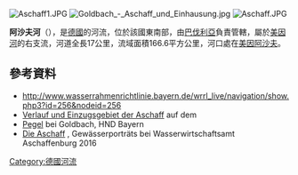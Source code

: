 {{Coord|49|58|28|N|9|6|17.5|E|display=title}}
[[Image:Aschaff1.JPG|right]]
[[Image:Goldbach_-_Aschaff_und_Einhausung.jpg|right]]
[[Image:Aschaff.JPG|right]]

'''阿沙夫河'''（{{lang-de|Aschaff}}），是[[德國|德國]]的河流，位於該國東南部，由[[巴伐利亞|巴伐利亞]]負責管轄，屬於[[美因河|美因河]]的右支流，河道全長17公里，流域面積166.6平方公里，河口處在[[美因阿沙夫|美因阿沙夫]]。

==參考資料==
* http://www.wasserrahmenrichtlinie.bayern.de/wrrl_live/navigation/show.php3?id=256&nodeid=256 {{Wayback|url=http://www.wasserrahmenrichtlinie.bayern.de/wrrl_live/navigation/show.php3?id=256&nodeid=256 |date=20050410223330 }} 
* [https://www.umweltatlas.bayern.de/mapapps/resources/apps/lfu_fgn_ftz/index.html?lang=de&stateId=c4963d02-4ee0-4613-963d-024ee05613f7 Verlauf und Einzugsgebiet der Aschaff] auf dem {{GeoQuelle|DE-BY|UAFG|ref=nein}}
* [http://www.hnd.bayern.de/pegel/wasserstand/pegel_wasserstand.php?pgnr=24758002&gknr=4&status=0 Pegel] {{Wayback|url=http://www.hnd.bayern.de/pegel/wasserstand/pegel_wasserstand.php?pgnr=24758002&gknr=4&status=0 |date=20170304042256 }} bei  Goldbach, HND Bayern
* [http://www.wwa-ab.bayern.de/fluesse_seen/gewaesserportraits/aschaff/index.htm Die Aschaff] {{Wayback|url=http://www.wwa-ab.bayern.de/fluesse_seen/gewaesserportraits/aschaff/index.htm |date=20170614111636 }}, Gewässerporträts bei  Wasserwirtschaftsamt Aschaffenburg 2016

{{Germany-geo-stub}}
[[Category:德國河流|Category:德國河流]]